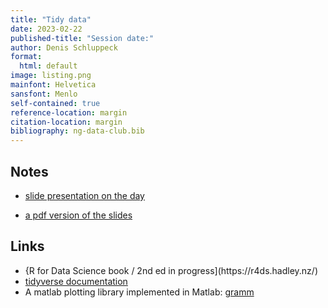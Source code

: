 ```yaml
---
title: "Tidy data"
date: 2023-02-22
published-title: "Session date:"
author: Denis Schluppeck
format:
  html: default
image: listing.png
mainfont: Helvetica
sansfont: Menlo 
self-contained: true
reference-location: margin
citation-location: margin
bibliography: ng-data-club.bib
---
```


## Notes

- [slide presentation on the day](./2023-02-22-tidy-data/2023-02-22-tidy-data-slides.html)

- [a pdf version of the slides](./2023-02-22-tidy-data/2023-02-22-tidy-data-slides.pdf)


## Links

- {R for Data Science book / 2nd ed in progress](https://r4ds.hadley.nz/)
- [tidyverse documentation](https://www.tidyverse.org/)
- A matlab plotting library implemented in Matlab:  [gramm](https://blogs.mathworks.com/pick/2016/04/22/gramm/)



